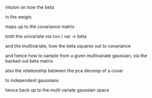 

intuion on how the beta 

in the weigts


maps up to the covariance matrix



both the univariate via cov / var -> beta

and the multivariate, how the beta squares out to covariance



and hence how to sample from a given multivariate gaussian, via the backed out beta matrix



also the relationship between the pca decomp of a covar

to independent gaussians


hence back up to the multi variate gaussian space





